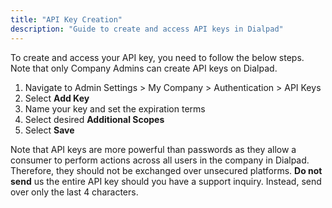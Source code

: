 ```yaml
---
title: "API Key Creation"
description: "Guide to create and access API keys in Dialpad"
---
```

To create and access your API key, you need to follow the below steps. Note that only Company Admins can create API keys on Dialpad.

1.  Navigate to Admin Settings > My Company > Authentication > API Keys
2.  Select **Add Key**
3.  Name your key and set the expiration terms
4.  Select desired **Additional Scopes**
5.  Select **Save**

Note that API keys are more powerful than passwords as they allow a consumer to perform actions across all users in the company in Dialpad. Therefore, they should not be exchanged over unsecured platforms. **Do not send** us the entire API key should you have a support inquiry. Instead, send over only the last 4 characters.